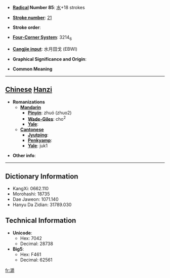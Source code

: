 * '''[[Wiktionary:Chinese radical index| Radical]] Number 85''': [[Wiktionary:Chinese radical index 水|水]]+18 strokes

* '''[[Wiktionary:Chinese total strokes index|Stroke number]]''': [[Wiktionary:Chinese total strokes index 21|21]]

* '''Stroke order''': 

* '''[[Wiktionary:Chinese four corner index|Four-Corner System]]''': 3214<sub>6</sub>

* '''[[Wiktionary:Chinese Cangjie index|Cangjie input]]''': 水月田戈 (EBWI)

* '''Graphical Significance and Origin''': 

* '''Common Meaning'''

----

== [[Chinese]] [[Hanzi]] ==

* '''Romanizations'''
** '''[[Mandarin]]'''
*** '''[[Pinyin]]''': zhuó (zhuo2)
*** '''[[Wade-Giles]]''': cho<sup>2</sup>
*** '''[[Yale]]''': 
** '''[[Cantonese]]'''
*** '''[[Jyutping]]''':
*** '''[[Penkyamp]]''': 
*** '''[[Yale]]''': juk1

* '''Other info''': 

----

== Dictionary Information ==

* KangXi: 0662.110
* Morohashi: 18735
* Dae Jaweon: 1071.140
* Hanyu Da Zidian: 31789.030

== Technical Information ==

* '''Unicode''':
** Hex: 7042
** Decimal: 28738
* '''Big5''':
** Hex: F461
** Decimal: 62561

[[fr:灂]]